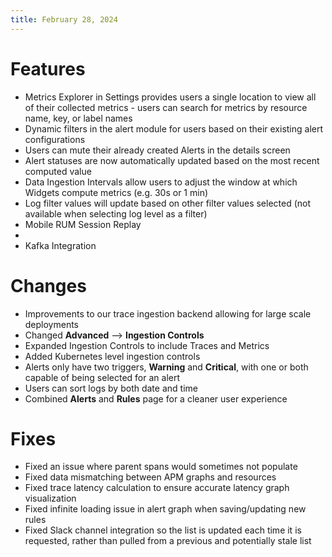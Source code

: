 ```yaml
---
title: February 28, 2024
---
```


# Features

- Metrics Explorer in Settings provides users a single location to view all of their collected metrics -  users can search for metrics by resource name, key, or label names
- Dynamic filters in the alert module for users based on their existing alert configurations
- Users can mute their already created Alerts in the details screen
- Alert statuses are now automatically updated based on the most recent computed value
- Data Ingestion Intervals allow users to adjust the window at which Widgets compute metrics (e.g. 30s or 1 min)
- Log filter values will update based on other filter values selected (not available when selecting log level as a filter)
- Mobile RUM Session Replay
- 
- Kafka Integration

# Changes

- Improvements to our trace ingestion backend allowing for large scale deployments
- Changed __Advanced__ --> __Ingestion Controls__
- Expanded Ingestion Controls to include Traces and Metrics
- Added Kubernetes level ingestion controls
- Alerts only have two triggers, __Warning__ and __Critical__, with one or both capable of being selected for an alert
- Users can sort logs by both date and time 
- Combined __Alerts__ and __Rules__ page for a cleaner user experience

# Fixes

- Fixed an issue where parent spans would sometimes not populate
- Fixed data mismatching between APM graphs and resources
- Fixed trace latency calculation to ensure accurate latency graph visualization
- Fixed infinite loading issue in alert graph when saving/updating new rules
- Fixed Slack channel integration so the list is updated each time it is requested, rather than pulled from a previous and potentially stale list

